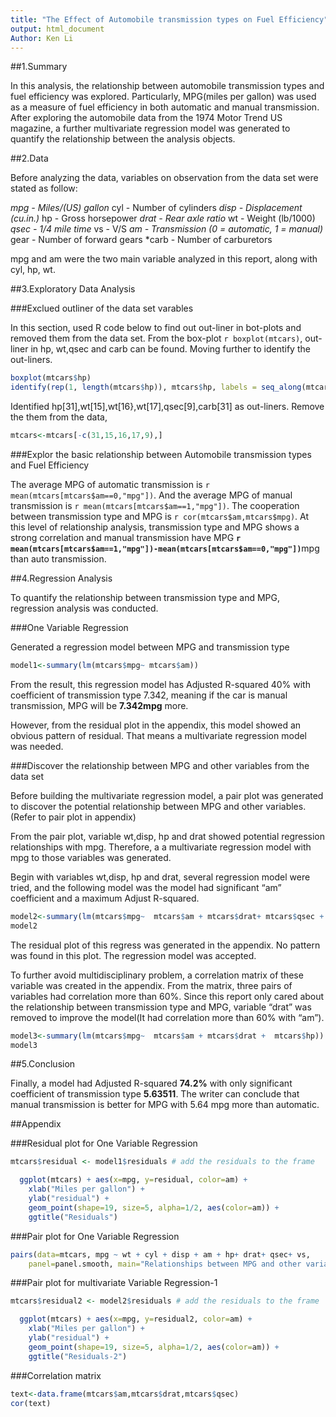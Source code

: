 ```yaml
---
title: "The Effect of Automobile transmission types on Fuel Efficiency"
output: html_document
Author: Ken Li
---
```


##1.Summary

In this analysis, the relationship between automobile transmission types and fuel efficiency was explored. Particularly, MPG(miles per gallon) was used as a measure of fuel efficiency in both automatic and manual transmission. After exploring the automobile data from the 1974 Motor Trend US magazine, a further multivariate regression model was generated to quantify the relationship between the analysis objects.


##2.Data

Before analyzing the data, variables on observation from the data set were stated as follow:

*mpg - Miles/(US) gallon
*cyl - Number of cylinders
*disp - Displacement (cu.in.)
*hp - Gross horsepower
*drat - Rear axle ratio
*wt - Weight (lb/1000)
*qsec - 1/4 mile time
*vs - V/S
*am - Transmission (0 = automatic, 1 = manual)
*gear - Number of forward gears
*carb - Number of carburetors

mpg and am were the two main variable analyzed in this report, along with cyl, hp, wt.


##3.Exploratory Data Analysis

###Exclued outliner of the data set varables

In this section, used R code below to find out out-liner in bot-plots and removed them from the data set. From the box-plot `r boxplot(mtcars)`, out-liner in hp, wt,qsec and carb can be found. Moving further to identify the out-liners.

```r

boxplot(mtcars$hp)
identify(rep(1, length(mtcars$hp)), mtcars$hp, labels = seq_along(mtcars$hp))

```

Identified hp[31],wt[15],wt[16},wt[17],qsec[9],carb[31] as out-liners. Remove the them from the data,

```r

mtcars<-mtcars[-c(31,15,16,17,9),]

```

###Explor the basic relationship between Automobile transmission types and Fuel Efficiency

The average MPG of automatic transmission is `r mean(mtcars[mtcars$am==0,"mpg"])`. And the average MPG of manual transmission is `r mean(mtcars[mtcars$am==1,"mpg"])`. The cooperation between transmission type and MPG is `r cor(mtcars$am,mtcars$mpg)`. At this level of relationship analysis, transmission type and MPG shows a strong correlation and manual transmission have MPG **`r mean(mtcars[mtcars$am==1,"mpg"])-mean(mtcars[mtcars$am==0,"mpg"])`**mpg than auto transmission.

##4.Regression Analysis

To quantify the relationship between transmission type and MPG, regression analysis was conducted.

###One Variable Regression

Generated a regression model between MPG and transmission type

```r

model1<-summary(lm(mtcars$mpg~ mtcars$am))

```


From the result, this regression model has Adjusted R-squared 40% with coefficient of transmission type 7.342, meaning if the car is manual transmission, MPG will be **7.342mpg** more.

However, from the residual plot in the appendix, this model showed an obvious pattern of residual. That means a multivariate regression model was needed.


###Discover the relationship between MPG and other variables from the data set

Before building the multivariate regression model, a pair plot was generated to discover the potential relationship between MPG and other variables.(Refer to pair plot in appendix)

From the pair plot, variable wt,disp, hp and drat showed potential regression relationships with mpg. Therefore, a a multivariate regression model with mpg to those variables was generated.

Begin with variables wt,disp, hp and drat, several regression model were tried, and the following model was the model had significant "am" coefficient and a maximum Adjust R-squared.


```r

model2<-summary(lm(mtcars$mpg~  mtcars$am + mtcars$drat+ mtcars$qsec + mtcars$hp))
model2

```

The residual plot of this regress was generated in the appendix. No pattern was found in this plot. The regression model was accepted.

To further avoid multidisciplinary problem, a correlation matrix of these variable was created in the appendix. From the matrix, three pairs of variables had correlation more than 60%. Since this report only cared about the relationship between transmission type and MPG, variable "drat" was removed to improve the model(It had correlation more than 60% with "am").

```r

model3<-summary(lm(mtcars$mpg~  mtcars$am + mtcars$drat +  mtcars$hp))
model3

```

##5.Conclusion

Finally, a model had Adjusted R-squared **74.2%** with only significant coefficient of transmission type **5.63511**. The writer can conclude that manual transmission is better for MPG with 5.64 mpg more than automatic.  




##Appendix



###Residual plot for One Variable Regression

```r

mtcars$residual <- model1$residuals # add the residuals to the frame

  ggplot(mtcars) + aes(x=mpg, y=residual, color=am) +
    xlab("Miles per gallon") + 
    ylab("residual") +
    geom_point(shape=19, size=5, alpha=1/2, aes(color=am)) +
    ggtitle("Residuals")


```

###Pair plot for One Variable Regression

```r

pairs(data=mtcars, mpg ~ wt + cyl + disp + am + hp+ drat+ qsec+ vs,
    panel=panel.smooth, main="Relationships between MPG and other variable")

```


###Pair plot for multivariate Variable Regression-1

```r
mtcars$residual2 <- model2$residuals # add the residuals to the frame

  ggplot(mtcars) + aes(x=mpg, y=residual2, color=am) +
    xlab("Miles per gallon") + 
    ylab("residual") +
    geom_point(shape=19, size=5, alpha=1/2, aes(color=am)) +
    ggtitle("Residuals-2")
```

###Correlation matrix

```r

text<-data.frame(mtcars$am,mtcars$drat,mtcars$qsec)
cor(text)

```










